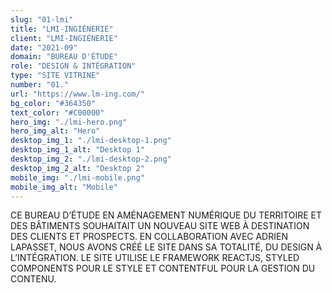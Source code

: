 ```yaml
---
slug: "01-lmi"
title: "LMI-INGIÉNERIE"
client: "LMI-INGIÉNERIE"
date: "2021-09"
domain: "BUREAU D'ÉTUDE"
role: "DESIGN & INTÉGRATION"
type: "SITE VITRINE"
number: "01."
url: "https://www.lm-ing.com/"
bg_color: "#364350"
text_color: "#C00000"
hero_img: "./lmi-hero.png"
hero_img_alt: "Hero"
desktop_img_1: "./lmi-desktop-1.png"
desktop_img_1_alt: "Desktop 1"
desktop_img_2: "./lmi-desktop-2.png"
desktop_img_2_alt: "Desktop 2"
mobile_img: "./lmi-mobile.png"
mobile_img_alt: "Mobile"
---
```


CE BUREAU D’ÉTUDE EN AMÉNAGEMENT NUMÉRIQUE DU TERRITOIRE ET DES BÂTIMENTS SOUHAITAIT UN NOUVEAU SITE WEB À DESTINATION DES CLIENTS ET PROSPECTS. EN COLLABORATION AVEC ADRIEN LAPASSET, NOUS AVONS CRÉÉ LE SITE DANS SA TOTALITÉ, DU DESIGN À L’INTÉGRATION. LE SITE UTILISE LE FRAMEWORK REACTJS, STYLED COMPONENTS POUR LE STYLE ET CONTENTFUL POUR LA GESTION DU CONTENU.

